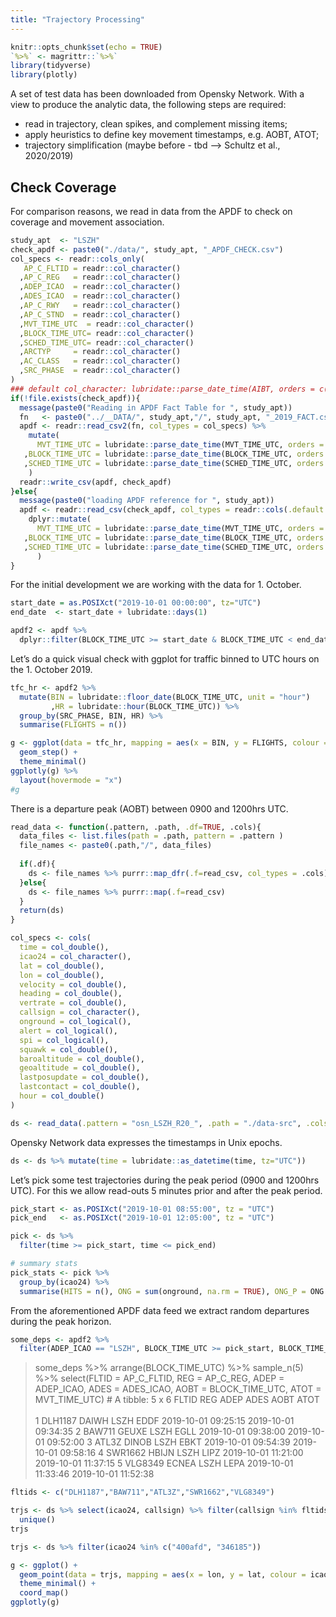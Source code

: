 ```yaml
---
title: "Trajectory Processing"
---
```


```r
knitr::opts_chunk$set(echo = TRUE)
`%>%` <- magrittr::`%>%`
library(tidyverse)
library(plotly)
```

A set of test data has been downloaded from Opensky Network. 
With a view to produce the analytic data, the following steps are required:

* read in trajectory, clean spikes, and complement missing items;
* apply heuristics to define key movement timestamps, e.g. AOBT, ATOT;
* trajectory simplification (maybe before - tbd --> Schultz et al., 2020/2019)

## Check Coverage

For comparison reasons, we read in data from the APDF to check on coverage and movement association.

```r
study_apt  <- "LSZH"
check_apdf <- paste0("./data/", study_apt, "_APDF_CHECK.csv")
col_specs <- readr::cols_only(
   AP_C_FLTID = readr::col_character()
  ,AP_C_REG   = readr::col_character()
  ,ADEP_ICAO  = readr::col_character()
  ,ADES_ICAO  = readr::col_character()
  ,AP_C_RWY   = readr::col_character()
  ,AP_C_STND  = readr::col_character()
  ,MVT_TIME_UTC  = readr::col_character()
  ,BLOCK_TIME_UTC= readr::col_character()
  ,SCHED_TIME_UTC= readr::col_character()
  ,ARCTYP     = readr::col_character()
  ,AC_CLASS   = readr::col_character()
  ,SRC_PHASE  = readr::col_character()
)
### default col_character: lubridate::parse_date_time(AIBT, orders = c("Ymd HMS","dmY HMS")
if(!file.exists(check_apdf)){
  message(paste0("Reading in APDF Fact Table for ", study_apt))
  fn   <- paste0("../__DATA/", study_apt,"/", study_apt, "_2019_FACT.csv") 
  apdf <- readr::read_csv2(fn, col_types = col_specs) %>%
    mutate(
      MVT_TIME_UTC = lubridate::parse_date_time(MVT_TIME_UTC, orders = c("dmY HMS"))
   ,BLOCK_TIME_UTC = lubridate::parse_date_time(BLOCK_TIME_UTC, orders = c("dmY HMS"))
   ,SCHED_TIME_UTC = lubridate::parse_date_time(SCHED_TIME_UTC, orders = c("dmy HMS"))
    )
  readr::write_csv(apdf, check_apdf)
}else{
  message(paste0("loading APDF reference for ", study_apt))
  apdf <- readr::read_csv(check_apdf, col_types = readr::cols(.default = "c")) %>%
    dplyr::mutate(
      MVT_TIME_UTC = lubridate::parse_date_time(MVT_TIME_UTC, orders = c("Ymd HMS"))
   ,BLOCK_TIME_UTC = lubridate::parse_date_time(BLOCK_TIME_UTC, orders = c("Ymd HMS"))
   ,SCHED_TIME_UTC = lubridate::parse_date_time(SCHED_TIME_UTC, orders = c("Ymd HMS"))
      )
}
```

For the initial development we are working with the data for 1. October.

```r
start_date = as.POSIXct("2019-10-01 00:00:00", tz="UTC")
end_date  <- start_date + lubridate::days(1)

apdf2 <- apdf %>% 
  dplyr::filter(BLOCK_TIME_UTC >= start_date & BLOCK_TIME_UTC < end_date)
```

Let's do a quick visual check with ggplot for traffic binned to UTC hours on the 1. October 2019.

```r
tfc_hr <- apdf2 %>% 
  mutate(BIN = lubridate::floor_date(BLOCK_TIME_UTC, unit = "hour")
         ,HR = lubridate::hour(BLOCK_TIME_UTC)) %>%
  group_by(SRC_PHASE, BIN, HR) %>%
  summarise(FLIGHTS = n())

g <- ggplot(data = tfc_hr, mapping = aes(x = BIN, y = FLIGHTS, colour = SRC_PHASE)) +
  geom_step() +
  theme_minimal()
ggplotly(g) %>%
  layout(hovermode = "x")
#g
```

There is a departure peak (AOBT) between 0900 and 1200hrs UTC.

```r
read_data <- function(.pattern, .path, .df=TRUE, .cols){
  data_files <- list.files(path = .path, pattern = .pattern )
  file_names <- paste0(.path,"/", data_files)
  
  if(.df){
    ds <- file_names %>% purrr::map_dfr(.f=read_csv, col_types = .cols)
  }else{
    ds <- file_names %>% purrr::map(.f=read_csv)
  }
  return(ds)
}

col_specs <- cols(
  time = col_double(),
  icao24 = col_character(),
  lat = col_double(),
  lon = col_double(),
  velocity = col_double(),
  heading = col_double(),
  vertrate = col_double(),
  callsign = col_character(),
  onground = col_logical(),
  alert = col_logical(),
  spi = col_logical(),
  squawk = col_double(),
  baroaltitude = col_double(),
  geoaltitude = col_double(),
  lastposupdate = col_double(),
  lastcontact = col_double(),
  hour = col_double()
)

ds <- read_data(.pattern = "osn_LSZH_R20_", .path = "./data-src", .cols=col_specs) 
```

Opensky Network data expresses the timestamps in Unix epochs.

```r
ds <- ds %>% mutate(time = lubridate::as_datetime(time, tz="UTC"))
```

Let's pick some test trajectories during the peak period (0900 and 1200hrs UTC).
For this we allow read-outs 5 minutes prior and after the peak period.

```r
pick_start <- as.POSIXct("2019-10-01 08:55:00", tz = "UTC")
pick_end   <- as.POSIXct("2019-10-01 12:05:00", tz = "UTC")

pick <- ds %>% 
  filter(time >= pick_start, time <= pick_end)

# summary stats
pick_stats <- pick %>% 
  group_by(icao24) %>%
  summarise(HITS = n(), ONG = sum(onground, na.rm = TRUE), ONG_P = ONG / HITS)
```

From the aforementioned APDF data feed we extract random departures during the peak horizon.

```r
some_deps <- apdf2 %>%
  filter(ADEP_ICAO == "LSZH", BLOCK_TIME_UTC >= pick_start, BLOCK_TIME_UTC <= pick_end)
```

> some_deps %>% arrange(BLOCK_TIME_UTC) %>% sample_n(5) %>% select(FLTID = AP_C_FLTID, REG = AP_C_REG, ADEP = ADEP_ICAO, ADES = ADES_ICAO, AOBT = BLOCK_TIME_UTC, ATOT = MVT_TIME_UTC)
# A tibble: 5 x 6
  FLTID   REG   ADEP  ADES  AOBT                ATOT               
  <chr>   <chr> <chr> <chr> <dttm>              <dttm>             
1 DLH1187 DAIWH LSZH  EDDF  2019-10-01 09:25:15 2019-10-01 09:34:35
2 BAW711  GEUXE LSZH  EGLL  2019-10-01 09:38:00 2019-10-01 09:52:00
3 ATL3Z   DINOB LSZH  EBKT  2019-10-01 09:54:39 2019-10-01 09:58:16
4 SWR1662 HBIJN LSZH  LIPZ  2019-10-01 11:21:00 2019-10-01 11:37:15
5 VLG8349 ECNEA LSZH  LEPA  2019-10-01 11:33:46 2019-10-01 11:52:38

```r
fltids <- c("DLH1187","BAW711","ATL3Z","SWR1662","VLG8349")

trjs <- ds %>% select(icao24, callsign) %>% filter(callsign %in% fltids) %>%
  unique()
trjs
```

```r
trjs <- ds %>% filter(icao24 %in% c("400afd", "346185"))

g <- ggplot() + 
  geom_point(data = trjs, mapping = aes(x = lon, y = lat, colour = icao24))+
  theme_minimal() +
  coord_map()
ggplotly(g)
```
```r

```


